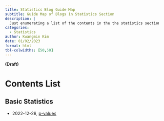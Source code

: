 ```yaml
---
title: Statistics Blog Guide Map
subtitle: Guide Map of Blogs in Statistics Section
description: |
  Just enumerating a list of the contents in the the statistics section 
categories:
  - Statistics
author: Kwangmin Kim
date: 01/02/2023
format: html
tbl-colwidths: [50,50]
---
```


**(Draft)**

# Contents List

## Basic Statistics

* 2022-12-28, [p-values](../2022-12-08-P-value/index.qmd)